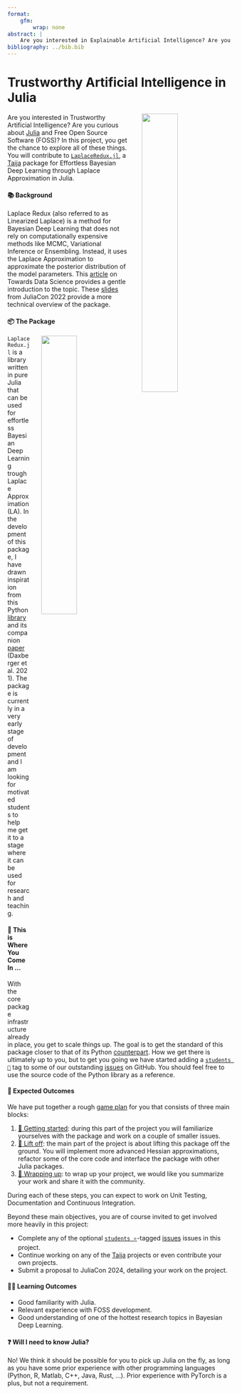 ```yaml
---
format: 
    gfm:
        wrap: none
abstract: |
    Are you interested in Explainable Artificial Intelligence? Are you curious about Julia and open-source software? In this project, you get the chance to explore all of these things. You will contribute to `LaplaceRedux.jl`, a package for Effortless Bayesian Deep Learning through Laplace Approximation in Julia.
bibliography: ../bib.bib
---
```


# Trustworthy Artificial Intelligence in Julia

<a href="https://github.com/JuliaTrustworthyAI"> <img src="https://raw.githubusercontent.com/TrustworthyAIJulia/.github/main/profile/www/wide_logo.png" width="40%" align="right" style="margin-left: 25px; margin-bottom: 15px;"> </a>

Are you interested in Trustworthy Artificial Intelligence? Are you curious about [Julia](https://julialang.org/) and Free Open Source Software (FOSS)? In this project, you get the chance to explore all of these things. You will contribute to [`LaplaceRedux.jl`](https://github.com/JuliaTrustworthyAI/LaplaceRedux.jl), a [Taija](https://github.com/JuliaTrustworthyAI) package for Effortless Bayesian Deep Learning through Laplace Approximation in Julia.

#### 📚 Background

Laplace Redux (also referred to as Linearized Laplace) is a method for Bayesian Deep Learning that does not rely on computationally expensive methods like MCMC, Variational Inference or Ensembling. Instead, it uses the Laplace Approximation to approximate the posterior distribution of the model parameters. This [article](https://medium.com/towards-data-science/go-deep-but-also-go-bayesian-ab25efa6f7b) on Towards Data Science provides a gentle introduction to the topic. These [slides](https://juliatrustworthyai.github.io/LaplaceRedux.jl/dev/resources/juliacon22/presentation.html#/title-slide) from JuliaCon 2022 provide a more technical overview of the package.

#### 📦 The Package

<a href="https://github.com/JuliaTrustworthyAI/LaplaceRedux.jl"> <img src="https://raw.githubusercontent.com/JuliaTrustworthyAI/LaplaceRedux.jl/main/docs/src/assets/wide_logo.png" width="40%" align="right" style="margin-left: 25px; margin-bottom: 15px;"> </a>

`LaplaceRedux.jl` is a library written in pure Julia that can be used for effortless Bayesian Deep Learning trough Laplace Approximation (LA). In the development of this package, I have drawn inspiration from this Python [library](https://aleximmer.github.io/Laplace/index.html#setup) and its companion [paper](https://arxiv.org/abs/2106.14806) (Daxberger et al. 2021). The package is currently in a very early stage of development and I am looking for motivated students to help me get it to a stage where it can be used for research and teaching.

#### 🫵 This is Where You Come In …

With the core package infrastructure already in place, you get to scale things up. The goal is to get the standard of this package closer to that of its Python [counterpart](https://github.com/AlexImmer/Laplace). How we get there is ultimately up to you, but to get you going we have started adding a [`students 🎯`](https://github.com/JuliaTrustworthyAI/CounterfactualExplanations.jl/issues?q=is%3Aissue+is%3Aopen+label%3A%22students+%3Adart%3A%22) tag to some of our outstanding [issues](https://github.com/JuliaTrustworthyAI/CounterfactualExplanations.jl/issues?q=is%3Aissue+is%3Aopen+label%3A%22students+%3Adart%3A%22) on GitHub. You should feel free to use the source code of the Python library as a reference.

#### 🎯 Expected Outcomes

We have put together a rough [game plan](https://github.com/orgs/JuliaTrustworthyAI/projects/5/views/1) for you that consists of three main blocks:

1. [🏃 Getting started](https://github.com/orgs/JuliaTrustworthyAI/projects/5/views/1?pane=issue&itemId=25548493): during this part of the project you will familiarize yourselves with the package and work on a couple of smaller issues.
2. [🚀 Lift off](https://github.com/orgs/JuliaTrustworthyAI/projects/5/views/1?pane=issue&itemId=25548873): the main part of the project is about lifting this package off the ground. You will implement more advanced Hessian approximations, refactor some of the core code and interface the package with other Julia packages.
3. [🌯 Wrapping up](https://github.com/orgs/JuliaTrustworthyAI/projects/5/views/1?pane=issue&itemId=25548517): to wrap up your project, we would like you summarize your work and share it with the community.

During each of these steps, you can expect to work on Unit Testing, Documentation and Continuous Integration.

Beyond these main objectives, you are of course invited to get involved more heavily in this project:

- Complete any of the optional [`students ⭐`](https://github.com/JuliaTrustworthyAI/CounterfactualExplanations.jl/issues?q=is%3Aissue+is%3Aopen+label%3A%22students+%3Astar%3A%22)-tagged [issues](https://github.com/JuliaTrustworthyAI/CounterfactualExplanations.jl/issues?q=is%3Aissue+is%3Aopen+label%3A%22students+%3Astar%3A%22) issues in this project.
- Continue working on any of the [Taija](https://github.com/JuliaTrustworthyAI) projects or even contribute your own projects.
- Submit a proposal to JuliaCon 2024, detailing your work on the project.

#### 🧑‍🎓 Learning Outcomes

- Good familiarity with Julia.
- Relevant experience with FOSS development.
- Good understanding of one of the hottest research topics in Bayesian Deep Learning.

#### ❓ Will I need to know Julia?

No! We think it should be possible for you to pick up Julia on the fly, as long as you have some prior experience with other programming languages (Python, R, Matlab, C++, Java, Rust, ...). Prior experience with PyTorch is a plus, but not a requirement.
